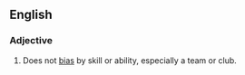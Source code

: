 {{also|noncut}}
==English==

===Adjective===
{{en-adj|-}}

# {{lb|en|sports}} Does not [[bias]] by skill or ability, especially a team or club.